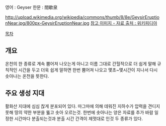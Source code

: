 영어 : Geyser
한문 : 間歇泉

http://upload.wikimedia.org/wikipedia/commons/thumb/8/8e/GeysirEruptionNear.jpg/800px-GeysirEruptionNear.jpg
[http://en.wikipedia.org/wiki/Geyser 참고 이미지 - 자료 출처 : 위키피디아]

[[목차]]
== 개요 ==
온천의 한 종류로 계속 뿜어져 나오는게 아니고 이름 그대로 간헐적으로 더 쉽게 말해 규칙적인 시간을 두고 더욱 쉽게 말하면 한번 뿜어져 나오고 몇초~몇시간이 지나서 다시  솟아나는 온천을 뜻한다. 

== 주요 생성 지대 ==
활화산 지대에 심심 찮게 분포되어 있다. 마그마에 의해 데워진 지하수가 압력을 견디지 못해 땅의 약한 부분을 뚧고 솟아 오르는것. 한번에 솟아나는 양은 자료를 추가 바람 일정한 시간마다 분출되는것과 분출 시간 간격이 제멋대로 인것 두 종류가 있다.
